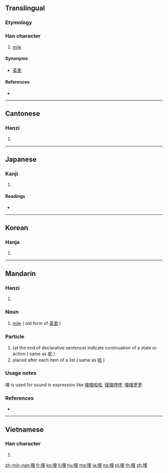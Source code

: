 ==Translingual==

===Etymology===
{{Han compound|口|里|c1=s|c2=p|ls=psc}}

===Han character===
{{Han char|rn=30|rad=口|as=07|sn=10|four=66014|canj=RWG|ids=⿰口里}}

# [[mile]]

====Synonyms====
* [[英里]]

====References====
* {{Han ref|kx=0190.160|dkj=03649|dj=0409.320|hdz=10629.030|uh=54E9|ud=21737|bh=ADF9|bd=44537}}

----

==Cantonese==

===Hanzi===
{{yue-hanzi|jyut=[[le1]], [[lei5]], [[li1]]|y=le1, lei5, li1}}

# {{defn|lang=yue|sort=口07}}

----

==Japanese==

===Kanji===
{{ja-kanji|grade=n|rs=口07}}

# {{defn|lang=ja|sort=口07}}

====Readings====
* {{ja-readings|on=[[り]] (ri)|kun=[[わい]] (wai), [[マイル]] (mairu)}}

----

==Korean==

===Hanja===
{{ko-hanja|hangeul=리|rv=ri|mr=ri}}

# {{defn|lang=ko|sort=口07}}

----

==Mandarin==

===Hanzi===
{{cmn-hanzi|pin=[[lī]] ([[li1]])|wg=li<sup>1</sup>}}

# {{defn|lang=cmn|sort=口07}}

===Noun===
{{cmn-noun|ts|pin=lǐ|pint=li3}}

# [[mile]] ( old form of [[英里]] )

===Particle===
{{cmn-part|ts|pin=li|pint=li5}}

# (at the end of declarative sentence) indicate continuation of a state or action ( same as [[呢]] )
# placed after each item of a list ( same as [[啦]] )

===Usage notes===
哩 is used for sound in expression like [[哩哩啦啦]], [[理理啰啰]], [[哩哩罗罗]]

===References===
* {{cite web
|url=http://www.mdbg.net/chindict/chindict.php?page=worddict&wdrst=0&wdqb=哩
|title=哩
|work=MDBG English to Chinese dictionary ( Based on CC-CEDICT )
|language=Mandarin/English
|accessdate=2014-03-03}}

----

==Vietnamese==

===Han character===
{{vi-hantu|[[lý]], [[ré]], [[lí]], [[rí]]|rs=口07}}

# {{defn|lang=vi|sort=口07}}

[[zh-min-nan:哩]]
[[fr:哩]]
[[ko:哩]]
[[li:哩]]
[[hu:哩]]
[[mg:哩]]
[[ja:哩]]
[[no:哩]]
[[pl:哩]]
[[th:哩]]
[[zh:哩]]